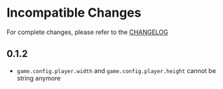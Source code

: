 # Incompatible Changes

For complete changes, please refer to the [CHANGELOG](https://github.com/NarraLeaf/narraleaf-react/blob/master/CHANGELOG.md)

## 0.1.2

- `game.config.player.width` and `game.config.player.height` cannot be string anymore
